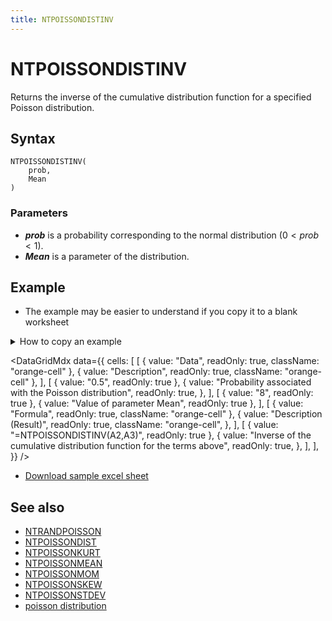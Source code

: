 ```yaml
---
title: NTPOISSONDISTINV
---
```



# NTPOISSONDISTINV

Returns the inverse of the cumulative distribution function for a specified Poisson distribution.

## Syntax

```excel
NTPOISSONDISTINV(
    prob,
    Mean
)
```

### Parameters

- **_prob_** is a probability corresponding to the normal distribution $(0<prob<1)$.
- **_Mean_** is a parameter of the distribution.

## Example

- The example may be easier to understand if you copy it to a blank worksheet

<details>
  <summary>How to copy an example</summary>

1.  Create a blank workbook or worksheet.
2.  Select the example in the Help topic.

    **Note**  Do not select the row or column headers.

    ![Selecting an example from Help](./../../assets/functions/HowToCopy.png)

    Selecting an example from Help

3.  Press CTRL+C.
4.  In the worksheet, select cell A1, and press CTRL+V.
5.  To switch between viewing the results and viewing the formulas that return the results, press CTRL+` (grave accent), or on the **Tools** menu, point to **Formula Auditing**, and then click **Formula Auditing Mode**.

</details>

<DataGridMdx
  data={{
    cells: [
      [
        { value: "Data", readOnly: true, className: "orange-cell" },
        { value: "Description", readOnly: true, className: "orange-cell" },
      ],
      [
        { value: "0.5", readOnly: true },
        {
          value: "Probability associated with the Poisson distribution",
          readOnly: true,
        },
      ],
      [
        { value: "8", readOnly: true },
        { value: "Value of parameter Mean", readOnly: true },
      ],
      [
        { value: "Formula", readOnly: true, className: "orange-cell" },
        {
          value: "Description (Result)",
          readOnly: true,
          className: "orange-cell",
        },
      ],
      [
        { value: "=NTPOISSONDISTINV(A2,A3)", readOnly: true },
        {
          value:
            "Inverse of the cumulative distribution function for the terms above",
          readOnly: true,
        },
      ],
    ],
  }}
/>

- [Download sample excel sheet](https://www.ntrand.com/files/NtRand2.zip)

## See also

- [NTRANDPOISSON](../01-random-numbers/01-single-series/11-ntrandpoisson.mdx)
- [NTPOISSONDIST](073-ntpoissondist.mdx)
- [NTPOISSONKURT](075-ntpoissonkurt.mdx)
- [NTPOISSONMEAN](076-ntpoissonmean.mdx)
- [NTPOISSONMOM](077-ntpoissonmom.mdx)
- [NTPOISSONSKEW](078-ntpoissonskew.mdx)
- [NTPOISSONSTDEV](079-ntpoissonstdev.mdx)
- [poisson distribution](https://www.ntrand.com/poisson-distribution/)
